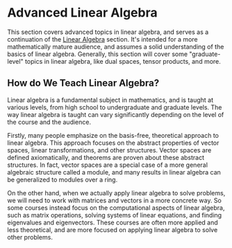 # Advanced Linear Algebra

This section covers advanced topics in linear algebra, and serves as a continuation of the [Linear Algebra](/notes/maths/Linear%20Algebra) section.
It's intended for a more mathematically mature audience, and assumes a solid understanding of the basics of linear algebra.
Generally, this section will cover some "graduate-level" topics in linear algebra, like dual spaces, tensor products, and more.

## How do We Teach Linear Algebra?

Linear algebra is a fundamental subject in mathematics, and is taught at various levels, from high school to undergraduate and graduate levels.
The way linear algebra is taught can vary significantly depending on the level of the course and the audience.

Firstly, many people emphasize on the basis-free, theoretical approach to linear algebra.
This approach focuses on the abstract properties of vector spaces, linear transformations, and other structures.
Vector spaces are defined axiomatically, and theorems are proven about these abstract structures.
In fact, vector spaces are a special case of a more general algebraic structure called a module, and many results in linear algebra can be generalized to modules over a ring.

On the other hand, when we actually apply linear algebra to solve problems, we will need to work with matrices and vectors in a more concrete way.
So some courses instead focus on the computational aspects of linear algebra, such as matrix operations, solving systems of linear equations, and finding eigenvalues and eigenvectors.
These courses are often more applied and less theoretical, and are more focused on applying linear algebra to solve other problems.
